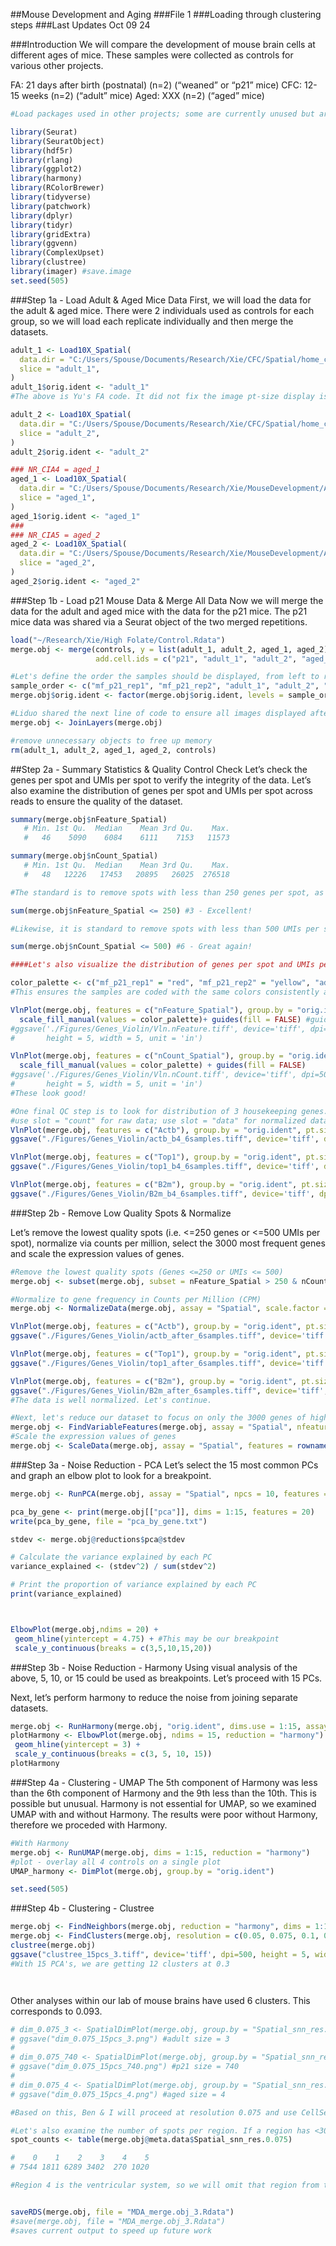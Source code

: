 ##Mouse Development and Aging 
###File 1
###Loading through clustering steps
###Last Updates Oct 09 24

###Introduction
We will compare the development of mouse brain cells at different ages of mice. These samples were collected as controls for various other projects. 

FA: 21 days after birth (postnatal) (n=2) ("weaned" or "p21" mice)
CFC: 12-15 weeks (n=2) ("adult" mice)
Aged: XXX (n=2) ("aged" mice)


```{r}
#Load packages used in other projects; some are currently unused but are included as they may be useful in the future. 

library(Seurat)
library(SeuratObject) 
library(hdf5r) 
library(rlang)
library(ggplot2)
library(harmony)
library(RColorBrewer)
library(tidyverse)
library(patchwork)
library(dplyr)
library(tidyr)
library(gridExtra)
library(ggvenn)
library(ComplexUpset)
library(clustree)
library(imager) #save.image
set.seed(505)
```


###Step 1a - Load Adult & Aged Mice Data
First, we will load the data for the adult & aged mice. There were 2 individuals used as controls for each group, so we will load each replicate individually and then merge the datasets.

```{r}
adult_1 <- Load10X_Spatial(
  data.dir = "C:/Users/Spouse/Documents/Research/Xie/CFC/Spatial/home_cage_rep1/outs/",
  slice = "adult_1",
)
adult_1$orig.ident <- "adult_1"
#The above is Yu's FA code. It did not fix the image pt-size display issue. However, all 5 clusters are now appearing in the key for the adult slices, and the adult slices are named correctly.

adult_2 <- Load10X_Spatial(
  data.dir = "C:/Users/Spouse/Documents/Research/Xie/CFC/Spatial/home_cage_rep2/outs/",
  slice = "adult_2",
)
adult_2$orig.ident <- "adult_2"

### NR_CIA4 = aged_1
aged_1 <- Load10X_Spatial(
  data.dir = "C:/Users/Spouse/Documents/Research/Xie/MouseDevelopment/Aged/NR_CIA4/outs",
  slice = "aged_1",
)
aged_1$orig.ident <- "aged_1"
###
### NR_CIA5 = aged_2
aged_2 <- Load10X_Spatial(
  data.dir = "C:/Users/Spouse/Documents/Research/Xie/MouseDevelopment/Aged/NR_CIA5/outs",
  slice = "aged_2",
)
aged_2$orig.ident <- "aged_2"

```                  

###Step 1b - Load p21 Mouse Data & Merge All Data
Now we will merge the data for the adult and aged mice with the data for the p21 mice. The p21 mice data was shared via a Seurat object of the two merged repetitions.

```{r}
load("~/Research/Xie/High Folate/Control.Rdata")
merge.obj <- merge(controls, y = list(adult_1, adult_2, aged_1, aged_2), 
                   add.cell.ids = c("p21", "adult_1", "adult_2", "aged_1", "aged_2"))

#Let's define the order the samples should be displayed, from left to right
sample_order <- c("mf_p21_rep1", "mf_p21_rep2", "adult_1", "adult_2", "aged_1", "aged_2")
merge.obj$orig.ident <- factor(merge.obj$orig.ident, levels = sample_order)

#Liduo shared the next line of code to ensure all images displayed after clustering
merge.obj <- JoinLayers(merge.obj)

#remove unnecessary objects to free up memory
rm(adult_1, adult_2, aged_1, aged_2, controls)
```

##Step 2a - Summary Statistics & Quality Control Check
Let's check the genes per spot and UMIs per spot to verify the integrity of the data. Let's also examine the distribution of genes per spot and UMIs per spot across reads to ensure the quality of the dataset.

```{r}
summary(merge.obj$nFeature_Spatial)
   # Min. 1st Qu.  Median    Mean 3rd Qu.    Max. 
   #   46    5090    6084    6111    7153   11573 

summary(merge.obj$nCount_Spatial)
   # Min. 1st Qu.  Median    Mean 3rd Qu.    Max. 
   #   48   12226   17453   20895   26025  276518 

#The standard is to remove spots with less than 250 genes per spot, as these are low quality reads. Let's see how many spots are low quality reads in this dataset. 

sum(merge.obj$nFeature_Spatial <= 250) #3 - Excellent!

#Likewise, it is standard to remove spots with less than 500 UMIs per spot. Let's see how frequently this occurred. 

sum(merge.obj$nCount_Spatial <= 500) #6 - Great again!

####Let's also visualize the distribution of genes per spot and UMIs per spot with violin plots of the merged dataset, and then individual source datasets.

color_palette <- c("mf_p21_rep1" = "red", "mf_p21_rep2" = "yellow", "adult_1" = "blue", "adult_2" = "green", "aged_1" = "purple", "aged_2" = "pink")
#This ensures the samples are coded with the same colors consistently across our visualizations.

VlnPlot(merge.obj, features = c("nFeature_Spatial"), group.by = "orig.ident", pt.size = 0)+
  scale_fill_manual(values = color_palette)+ guides(fill = FALSE) #guides - show/hide legend
#ggsave('./Figures/Genes_Violin/Vln.nFeature.tiff', device='tiff', dpi=500, 
#       height = 5, width = 5, unit = 'in')

VlnPlot(merge.obj, features = c("nCount_Spatial"), group.by = "orig.ident",pt.size = 0)+
  scale_fill_manual(values = color_palette) + guides(fill = FALSE)
#ggsave('./Figures/Genes_Violin/Vln.nCount.tiff', device='tiff', dpi=500, 
#       height = 5, width = 5, unit = 'in')
#These look good! 

#One final QC step is to look for distribution of 3 housekeeping genes. We will do this before and after normalization to verify that the normalization process was successful
#use slot = "count" for raw data; use slot = "data" for normalized data
VlnPlot(merge.obj, features = c("Actb"), group.by = "orig.ident", pt.size = 0, slot = "counts") + scale_fill_manual(values = color_palette) + guides(fill = FALSE) 
ggsave("./Figures/Genes_Violin/actb_b4_6samples.tiff", device='tiff', dpi=500, height = 5, width = 5, unit = 'in')

VlnPlot(merge.obj, features = c("Top1"), group.by = "orig.ident", pt.size = 0, slot = "counts") + scale_fill_manual(values = color_palette) + guides(fill = FALSE) 
ggsave("./Figures/Genes_Violin/top1_b4_6samples.tiff", device='tiff', dpi=500, height = 5, width = 5, unit = 'in')

VlnPlot(merge.obj, features = c("B2m"), group.by = "orig.ident", pt.size = 0, slot = "counts") + scale_fill_manual(values = color_palette) + guides(fill = FALSE) 
ggsave("./Figures/Genes_Violin/B2m_b4_6samples.tiff", device='tiff', dpi=500, height = 5, width = 5, unit = 'in')

```

###Step 2b - Remove Low Quality Spots & Normalize

Let's remove the lowest quality spots (i.e. <=250 genes or <=500 UMIs per spot), normalize via counts per million, select the 3000 most frequent genes and scale the expression values of genes.
```{r}
#Remove the lowest quality spots (Genes <=250 or UMIs <= 500)
merge.obj <- subset(merge.obj, subset = nFeature_Spatial > 250 & nCount_Spatial > 500)

#Normalize to gene frequency in Counts per Million (CPM)
merge.obj <- NormalizeData(merge.obj, assay = "Spatial", scale.factor = 10**6) 

VlnPlot(merge.obj, features = c("Actb"), group.by = "orig.ident", pt.size = 0, slot = "data") + scale_fill_manual(values = color_palette) + guides(fill = FALSE) 
ggsave("./Figures/Genes_Violin/actb_after_6samples.tiff", device='tiff', dpi=500, height = 5, width = 5, unit = 'in')

VlnPlot(merge.obj, features = c("Top1"), group.by = "orig.ident", pt.size = 0, slot = "data") + scale_fill_manual(values = color_palette) + guides(fill = FALSE) 
ggsave("./Figures/Genes_Violin/top1_after_6samples.tiff", device='tiff', dpi=500, height = 5, width = 5, unit = 'in')

VlnPlot(merge.obj, features = c("B2m"), group.by = "orig.ident", pt.size = 0, slot = "data") + scale_fill_manual(values = color_palette) + guides(fill = FALSE) 
ggsave("./Figures/Genes_Violin/B2m_after_6samples.tiff", device='tiff', dpi=500, height = 5, width = 5, unit = 'in')
#The data is well normalized. Let's continue.

#Next, let's reduce our dataset to focus on only the 3000 genes of highest relative abundance.
merge.obj <- FindVariableFeatures(merge.obj, assay = "Spatial", nfeatures = 3000) 
#Scale the expression values of genes 
merge.obj <- ScaleData(merge.obj, assay = "Spatial", features = rownames(merge.obj))
```
###Step 3a - Noise Reduction - PCA
Let's select the 15 most common PCs and graph an elbow plot to look for a breakpoint. 

```{r}
merge.obj <- RunPCA(merge.obj, assay = "Spatial", npcs = 10, features = rownames(merge.obj), pcs.print = 1:10)

pca_by_gene <- print(merge.obj[["pca"]], dims = 1:15, features = 20)
write(pca_by_gene, file = "pca_by_gene.txt")

stdev <- merge.obj@reductions$pca@stdev

# Calculate the variance explained by each PC
variance_explained <- (stdev^2) / sum(stdev^2)

# Print the proportion of variance explained by each PC
print(variance_explained)



ElbowPlot(merge.obj,ndims = 20) +
 geom_hline(yintercept = 4.75) + #This may be our breakpoint
 scale_y_continuous(breaks = c(3,5,10,15,20))
```
###Step 3b - Noise Reduction - Harmony
Using visual analysis of the above, 5, 10, or 15 could be used as breakpoints. Let's proceed with 15 PCs. 

Next, let's perform harmony to reduce the noise from joining separate datasets.

```{r}
merge.obj <- RunHarmony(merge.obj, "orig.ident", dims.use = 1:15, assay.use = "Spatial") 
plotHarmony <- ElbowPlot(merge.obj, ndims = 15, reduction = "harmony") +
 geom_hline(yintercept = 3) +
 scale_y_continuous(breaks = c(3, 5, 10, 15))
plotHarmony
```
###Step 4a - Clustering - UMAP
The 5th component of Harmony was less than the 6th component of Harmony and the 9th less than the 10th. This is possible but unusual. Harmony is not essential for UMAP, so we examined UMAP with and without Harmony. The results were poor without Harmony, therefore we proceded with Harmony. 

```{r}
#With Harmony
merge.obj <- RunUMAP(merge.obj, dims = 1:15, reduction = "harmony")
#plot - overlay all 4 controls on a single plot
UMAP_harmony <- DimPlot(merge.obj, group.by = "orig.ident")

set.seed(505)

```
###Step 4b - Clustering - Clustree

```{r}

merge.obj <- FindNeighbors(merge.obj, reduction = "harmony", dims = 1:15)
merge.obj <- FindClusters(merge.obj, resolution = c(0.05, 0.075, 0.1, 0.15, 0.2, 0.25, 0.3),  algorithm = 3)
clustree(merge.obj)
ggsave("clustree_15pcs_3.tiff", device='tiff', dpi=500, height = 5, width = 5, unit = 'in')
#With 15 PCA's, we are getting 12 clusters at 0.3




```
Other analyses within our lab of mouse brains have used 6 clusters. This corresponds to 0.093. 

```{r}
# dim_0.075_3 <- SpatialDimPlot(merge.obj, group.by = "Spatial_snn_res.0.075", ncol = 2,label = F, image.alpha = 1, alpha = 1, pt.size.factor = 3)
# ggsave("dim_0.075_15pcs_3.png") #adult size = 3
# 
# dim_0.075_740 <- SpatialDimPlot(merge.obj, group.by = "Spatial_snn_res.0.075", ncol = 2,label = F, image.alpha = 1, alpha = 1, pt.size.factor = 740)
# ggsave("dim_0.075_15pcs_740.png") #p21 size = 740
# 
# dim_0.075_4 <- SpatialDimPlot(merge.obj, group.by = "Spatial_snn_res.0.075", ncol = 2,label = F, image.alpha = 1, alpha = 1, pt.size.factor = 4)
# ggsave("dim_0.075_15pcs_4.png") #aged size = 4

#Based on this, Ben & I will proceed at resolution 0.075 and use CellSelector to manually adjust the spots. 

#Let's also examine the number of spots per region. If a region has <300 spots, we should exclude that region. 
spot_counts <- table(merge.obj@meta.data$Spatial_snn_res.0.075)

#    0    1    2    3    4    5 
# 7544 1811 6289 3402  270 1020 

#Region 4 is the ventricular system, so we will omit that region from the analysis. 


saveRDS(merge.obj, file = "MDA_merge.obj_3.Rdata")
#save(merge.obj, file = "MDA_merge.obj_3.Rdata")
#saves current output to speed up future work
```


```{r}

```